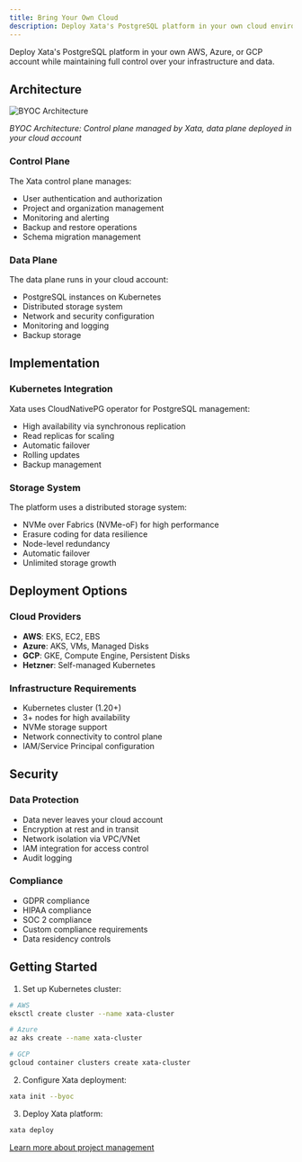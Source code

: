 ```yaml
---
title: Bring Your Own Cloud
description: Deploy Xata's PostgreSQL platform in your own cloud environment
---
```


Deploy Xata's PostgreSQL platform in your own AWS, Azure, or GCP account while maintaining full control over your infrastructure and data.

## Architecture

![BYOC Architecture](/assets/images/byoc-architecture.png)

*BYOC Architecture: Control plane managed by Xata, data plane deployed in your cloud account*

### Control Plane

The Xata control plane manages:
- User authentication and authorization
- Project and organization management
- Monitoring and alerting
- Backup and restore operations
- Schema migration management

### Data Plane

The data plane runs in your cloud account:
- PostgreSQL instances on Kubernetes
- Distributed storage system
- Network and security configuration
- Monitoring and logging
- Backup storage

## Implementation

### Kubernetes Integration

Xata uses CloudNativePG operator for PostgreSQL management:
- High availability via synchronous replication
- Read replicas for scaling
- Automatic failover
- Rolling updates
- Backup management

### Storage System

The platform uses a distributed storage system:
- NVMe over Fabrics (NVMe-oF) for high performance
- Erasure coding for data resilience
- Node-level redundancy
- Automatic failover
- Unlimited storage growth

## Deployment Options

### Cloud Providers

- **AWS**: EKS, EC2, EBS
- **Azure**: AKS, VMs, Managed Disks
- **GCP**: GKE, Compute Engine, Persistent Disks
- **Hetzner**: Self-managed Kubernetes

### Infrastructure Requirements

- Kubernetes cluster (1.20+)
- 3+ nodes for high availability
- NVMe storage support
- Network connectivity to control plane
- IAM/Service Principal configuration

## Security

### Data Protection

- Data never leaves your cloud account
- Encryption at rest and in transit
- Network isolation via VPC/VNet
- IAM integration for access control
- Audit logging

### Compliance

- GDPR compliance
- HIPAA compliance
- SOC 2 compliance
- Custom compliance requirements
- Data residency controls

## Getting Started

1. Set up Kubernetes cluster:
```bash
# AWS
eksctl create cluster --name xata-cluster

# Azure
az aks create --name xata-cluster

# GCP
gcloud container clusters create xata-cluster
```

2. Configure Xata deployment:
```bash
xata init --byoc
```

3. Deploy Xata platform:
```bash
xata deploy
```

[Learn more about project management](/cli/project) 